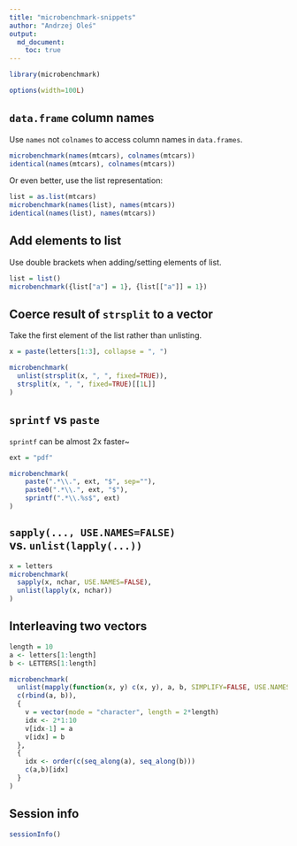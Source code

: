 ```yaml
---
title: "microbenchmark-snippets"
author: "Andrzej Oleś"
output: 
  md_document:
    toc: true
---
```


```r
library(microbenchmark)

options(width=100L)
```

## `data.frame` column names {#dataframe-column-names}

Use `names` not `colnames` to access column names in `data.frames`.

```r
microbenchmark(names(mtcars), colnames(mtcars))
identical(names(mtcars), colnames(mtcars))
```

Or even better, use the list representation:

```r
list = as.list(mtcars)
microbenchmark(names(list), names(mtcars))
identical(names(list), names(mtcars))
```

## Add elements to list

Use double brackets when adding/setting elements of list.

```r
list = list()
microbenchmark({list["a"] = 1}, {list[["a"]] = 1})
```

## Coerce result of `strsplit` to a vector

Take the first element of the list rather than unlisting.

```r
x = paste(letters[1:3], collapse = ", ")

microbenchmark(
  unlist(strsplit(x, ", ", fixed=TRUE)),
  strsplit(x, ", ", fixed=TRUE)[[1L]]
)
```

## `sprintf` vs `paste`

`sprintf` can be almost 2x faster~

```r
ext = "pdf"

microbenchmark(
    paste(".*\\.", ext, "$", sep=""),
    paste0(".*\\.", ext, "$"),
    sprintf(".*\\.%s$", ext)
)
```

## `sapply(..., USE.NAMES=FALSE)` vs. `unlist(lapply(...))`

```r
x = letters
microbenchmark(
  sapply(x, nchar, USE.NAMES=FALSE),
  unlist(lapply(x, nchar))
)
```

## Interleaving two vectors

```r
length = 10
a <- letters[1:length]
b <- LETTERS[1:length]

microbenchmark(
  unlist(mapply(function(x, y) c(x, y), a, b, SIMPLIFY=FALSE, USE.NAMES=FALSE)),
  c(rbind(a, b)),
  {
    v = vector(mode = "character", length = 2*length)
    idx <- 2*1:10
    v[idx-1] = a
    v[idx] = b
  },
  {
    idx <- order(c(seq_along(a), seq_along(b)))
    c(a,b)[idx]
  }
)
```

## Session info

```r
sessionInfo()
```
